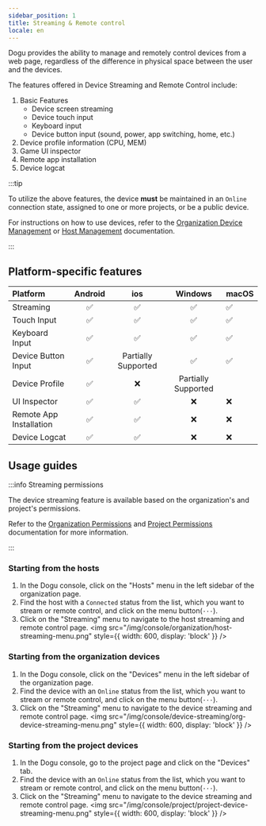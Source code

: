```yaml
---
sidebar_position: 1
title: Streaming & Remote control
locale: en
---
```


Dogu provides the ability to manage and remotely control devices from a web page, regardless of the difference in physical space between the user and the devices.

The features offered in Device Streaming and Remote Control include:

1. Basic Features
   - Device screen streaming
   - Device touch input
   - Keyboard input
   - Device button input (sound, power, app switching, home, etc.)
2. Device profile information (CPU, MEM)
3. Game UI inspector
4. Remote app installation
5. Device logcat

:::tip

To utilize the above features, the device **must** be maintained in an `Online` connection state, assigned to one or more projects, or be a public device.

For instructions on how to use devices, refer to the [Organization Device Management](/management/organization/device/device-management) or [Host Management](/management/organization/host) documentation.

:::

## Platform-specific features

| Platform                | Android |         ios         |       Windows       | macOS |
| :---------------------- | :-----: | :-----------------: | :-----------------: | ----- |
| Streaming               |   ✅    |         ✅          |         ✅          | ✅    |
| Touch Input             |   ✅    |         ✅          |         ✅          | ✅    |
| Keyboard Input          |   ✅    |         ✅          |         ✅          | ✅    |
| Device Button Input     |   ✅    | Partially Supported |         ✅          | ✅    |
| Device Profile          |   ✅    |         ❌          | Partially Supported |
| UI Inspector            |   ✅    |         ✅          |         ❌          | ❌    |
| Remote App Installation |   ✅    |         ✅          |         ❌          | ❌    |
| Device Logcat           |   ✅    |         ✅          |         ❌          | ❌    |

## Usage guides

:::info Streaming permissions

The device streaming feature is available based on the organization's and project's permissions.

Refer to the [Organization Permissions](/management/organization/permission) and [Project Permissions](/management/project/permission) documentation for more information.

:::

### Starting from the hosts

1. In the Dogu console, click on the "Hosts" menu in the left sidebar of the organization page.
2. Find the host with a `Connected` status from the list, which you want to stream or remote control, and click on the menu button(`···`).
3. Click on the "Streaming" menu to navigate to the host streaming and remote control page.
   <img
     src="/img/console/organization/host-streaming-menu.png"
     style={{ width: 600, display: 'block' }}
   />

### Starting from the organization devices

1. In the Dogu console, click on the "Devices" menu in the left sidebar of the organization page.
2. Find the device with an `Online` status from the list, which you want to stream or remote control, and click on the menu button(`···`).
3. Click on the "Streaming" menu to navigate to the device streaming and remote control page.
   <img
     src="/img/console/device-streaming/org-device-streaming-menu.png"
     style={{ width: 600, display: 'block' }}
   />

### Starting from the project devices

1. In the Dogu console, go to the project page and click on the "Devices" tab.
2. Find the device with an `Online` status from the list, which you want to stream or remote control, and click on the menu button(`···`).
3. Click on the "Streaming" menu to navigate to the device streaming and remote control page.
   <img
     src="/img/console/project/project-device-streaming-menu.png"
     style={{ width: 600, display: 'block' }}
   />

